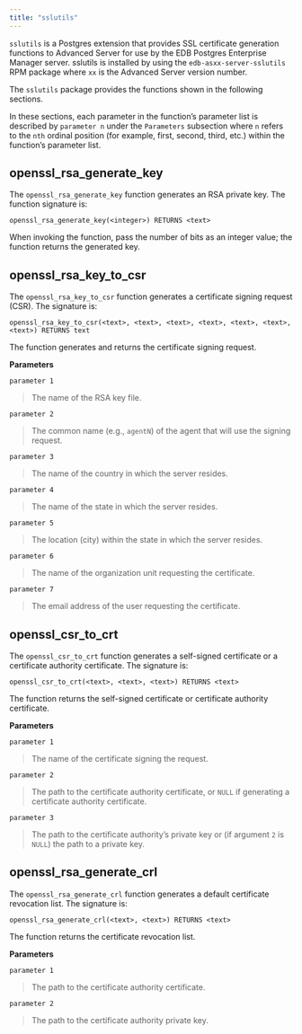 ```yaml
---
title: "sslutils"
---
```


<div id="sslutils" class="registered_link"></div>


`sslutils` is a Postgres extension that provides SSL certificate generation functions to Advanced Server for use by the EDB Postgres Enterprise Manager server. sslutils is installed by using the `edb-asxx-server-sslutils` RPM package where `xx` is the Advanced Server version number.

The `sslutils` package provides the functions shown in the following sections.

In these sections, each parameter in the function’s parameter list is described by `parameter n` under the `Parameters` subsection where `n` refers to the `nth` ordinal position (for example, first, second, third, etc.) within the function’s parameter list.



## openssl_rsa_generate_key

The `openssl_rsa_generate_key` function generates an RSA private key. The function signature is:

``` text
openssl_rsa_generate_key(<integer>) RETURNS <text>
```

When invoking the function, pass the number of bits as an integer value; the function returns the generated key.



## openssl_rsa_key_to_csr

The `openssl_rsa_key_to_csr` function generates a certificate signing request (CSR). The signature is:

``` text
openssl_rsa_key_to_csr(<text>, <text>, <text>, <text>, <text>, <text>,
<text>) RETURNS text
```

The function generates and returns the certificate signing request.

**Parameters**

`parameter 1`

> The name of the RSA key file.

`parameter 2`

> The common name (e.g., `agentN`) of the agent that will use the signing request.

`parameter 3`

> The name of the country in which the server resides.

`parameter 4`

> The name of the state in which the server resides.

`parameter 5`

> The location (city) within the state in which the server resides.

`parameter 6`

> The name of the organization unit requesting the certificate.

`parameter 7`

> The email address of the user requesting the certificate.



## openssl_csr_to_crt

The `openssl_csr_to_crt` function generates a self-signed certificate or a certificate authority certificate. The signature is:

``` text
openssl_csr_to_crt(<text>, <text>, <text>) RETURNS <text>
```

The function returns the self-signed certificate or certificate authority certificate.

**Parameters**

`parameter 1`

> The name of the certificate signing the request.

`parameter 2`

> The path to the certificate authority certificate, or `NULL` if generating a certificate authority certificate.

`parameter 3`

> The path to the certificate authority’s private key or (if argument `2` is `NULL`) the path to a private key.



## openssl_rsa_generate_crl

The `openssl_rsa_generate_crl` function generates a default certificate revocation list. The signature is:

``` text
openssl_rsa_generate_crl(<text>, <text>) RETURNS <text>
```

The function returns the certificate revocation list.

**Parameters**

`parameter 1`

> The path to the certificate authority certificate.

`parameter 2`

> The path to the certificate authority private key.
